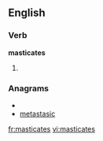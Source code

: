 
==English==

===Verb===
'''masticates'''

# {{third-person singular of|[[masticate]]}}

===Anagrams===
* {{alphagram|aaceimsstt}}
* [[metastasic#English|metastasic]]

[[fr:masticates]]
[[vi:masticates]]
